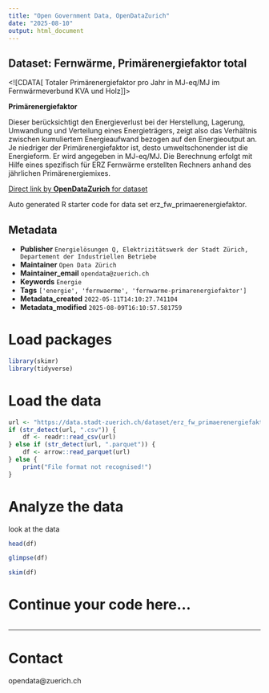 ```yaml
---
title: "Open Government Data, OpenDataZurich"
date: "2025-08-10"
output: html_document
---
```


## Dataset: Fernwärme, Primärenergiefaktor total

<![CDATA[
Totaler Primärenergiefaktor pro Jahr in MJ-eq/MJ im Fernwärmeverbund KVA und Holz
]]>

**Primärenergiefaktor**

Dieser berücksichtigt den Energieverlust bei der Herstellung, Lagerung, Umwandlung und Verteilung eines Energieträgers, zeigt also das Verhältnis zwischen kumuliertem Energieaufwand bezogen auf den Energieoutput an. Je niedriger der Primärenergiefaktor ist, desto umweltschonender ist die Energieform. Er wird angegeben in MJ-eq/MJ.
Die Berechnung erfolgt mit Hilfe eines spezifisch für ERZ Fernwärme erstellten Rechners anhand des jährlichen Primärenergiemixes.



[Direct link by **OpenDataZurich** for dataset](https://data.stadt-zuerich.ch/dataset/erz_fw_primaerenergiefaktor)

Auto generated R starter code for data set erz_fw_primaerenergiefaktor.

## Metadata

- **Publisher** `Energielösungen Q, Elektrizitätswerk der Stadt Zürich, Departement der Industriellen Betriebe`
- **Maintainer** `Open Data Zürich`
- **Maintainer_email** `opendata@zuerich.ch`
- **Keywords** `Energie`
- **Tags** `['energie', 'fernwaerme', 'fernwarme-primarenergiefaktor']`
- **Metadata_created** `2022-05-11T14:10:27.741104`
- **Metadata_modified** `2025-08-09T16:10:57.581759`


# Load packages

```r
library(skimr)
library(tidyverse)
```

# Load the data

```r
url <- "https://data.stadt-zuerich.ch/dataset/erz_fw_primaerenergiefaktor/download/fw_primaerenergiefaktor.csv"
if (str_detect(url, ".csv")) {
    df <- readr::read_csv(url)
} else if (str_detect(url, ".parquet")) {
    df <- arrow::read_parquet(url)
} else {
    print("File format not recognised!")
}
```

# Analyze the data

look at the data
```r
head(df)
```

```r
glimpse(df)
```

```r
skim(df)
```

# Continue your code here...

```r

```

------------------------------------------------------------------------

# Contact

opendata@zuerich.ch
